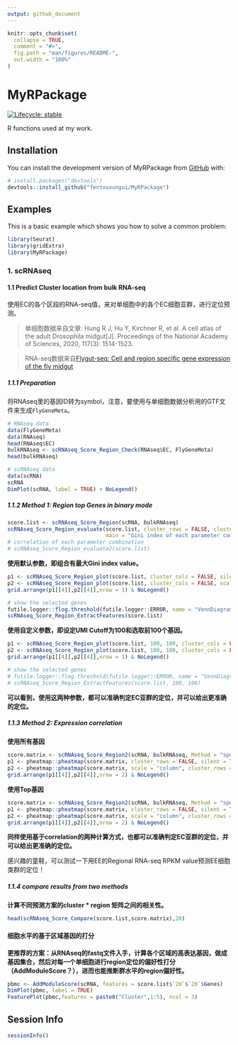 ```yaml
---
output: github_document
---
```


<!-- README.md is generated from README.Rmd. Please edit that file -->

```r
knitr::opts_chunk$set(
  collapse = TRUE,
  comment = "#>",
  fig.path = "man/figures/README-",
  out.width = "100%"
)
```

# MyRPackage

<!-- badges: start -->
[![Lifecycle: stable](https://img.shields.io/badge/lifecycle-stable-brightgreen.svg)](https://lifecycle.r-lib.org/articles/stages.html#stable)
<!-- badges: end -->

R functions used at my work.

## Installation

You can install the development version of MyRPackage from [GitHub](https://github.com/fentouxungui/MyRPackage) with:

``` r
# install.packages("devtools")
devtools::install_github("fentouxungui/MyRPackage")
```

## Examples

This is a basic example which shows you how to solve a common problem:

```r
library(Seurat)
library(gridExtra)
library(MyRPackage)
```

### 1. scRNAseq

#### 1.1 Predict Cluster location from bulk RNA-seq

使用EC的各个区段的RNA-seq值，来对单细胞中的各个EC细胞亚群，进行定位预测。

> 单细胞数据来自文章: Hung R J, Hu Y, Kirchner R, et al. A cell atlas of the adult Drosophila midgut[J]. Proceedings of the National Academy of Sciences, 2020, 117(3): 1514-1523.

> RNA-seq数据来自[Flygut-seq: Cell and region specific gene expression of the fly midgut](http://flygutseq.buchonlab.com/)

##### 1.1.1 Preparation

将RNAseq里的基因ID转为symbol，注意，要使用与单细胞数据分析用的GTF文件来生成``FlyGeneMeta``。

```r
# RNAseq data
data(FlyGeneMeta)
data(RNAseq)
head(RNAseq$EC)
bulkRNAseq <- scRNAseq_Score_Region_Check(RNAseq$EC, FlyGeneMeta)
head(bulkRNAseq)
```

```r
# scRNAseq data
data(scRNA)
scRNA
DimPlot(scRNA, label = TRUE) + NoLegend()
```


##### 1.1.2 Method 1: Region top Genes in binary mode

```r
score.list <- scRNAseq_Score_Region(scRNA, bulkRNAseq)
scRNAseq_Score_Region_evaluate(score.list, cluster_rows = FALSE, cluster_cols = FALSE, 
                               main = "Gini index of each parameter combination (x - Top Genes, y - UMI Cutoff)")
# correlation of each parameter combination
# scRNAseq_Score_Region_evaluate2(score.list)
```

**使用默认参数，即组合有最大Gini index value。**

```r
p1 <- scRNAseq_Score_Region_plot(score.list, cluster_cols = FALSE, silent = TRUE)
p2 <- scRNAseq_Score_Region_plot(score.list, cluster_cols = FALSE, scale = "row", silent = TRUE)
grid.arrange(p1[[4]],p2[[4]],nrow = 1) & NoLegend()
```

```r
# show the selected genes
futile.logger::flog.threshold(futile.logger::ERROR, name = "VennDiagramLogger")
scRNAseq_Score_Region_ExtractFeatures(score.list)
```


**使用自定义参数，即设定UMI Cutoff为100和选取前100个基因。**


```r
p1 <- scRNAseq_Score_Region_plot(score.list, 100, 100, cluster_cols = FALSE, silent = TRUE)
p2 <- scRNAseq_Score_Region_plot(score.list, 100, 100, cluster_cols = FALSE, scale = "row", silent = TRUE)
grid.arrange(p1[[4]],p2[[4]],nrow = 1) & NoLegend()
```

```r
# show the selected genes
# futile.logger::flog.threshold(futile.logger::ERROR, name = "VennDiagramLogger")
# scRNAseq_Score_Region_ExtractFeatures(score.list, 100, 100)
```


**可以看到，使用这两种参数，都可以准确判定EC亚群的定位，并可以给出更准确的定位。**

##### 1.1.3 Method 2: Expression correlation

**使用所有基因**

```r
score.matrix <- scRNAseq_Score_Region2(scRNA, bulkRNAseq, Method = "spearman")
p1 <- pheatmap::pheatmap(score.matrix, cluster_rows = FALSE, silent = TRUE)
p2 <- pheatmap::pheatmap(score.matrix, scale = "column", cluster_rows = FALSE, silent = TRUE)
grid.arrange(p1[[4]],p2[[4]],nrow = 2) & NoLegend()
```

**使用Top基因**

```r
score.matrix <- scRNAseq_Score_Region2(scRNA, bulkRNAseq, Method = "spearman", Genes.Selection = "Top")
p1 <- pheatmap::pheatmap(score.matrix, cluster_rows = FALSE, silent = TRUE)
p2 <- pheatmap::pheatmap(score.matrix, scale = "column", cluster_rows = FALSE, silent = TRUE)
grid.arrange(p1[[4]],p2[[4]],nrow = 2) & NoLegend()
```

**同样使用基于correlation的两种计算方式，也都可以准确判定EC亚群的定位，并可以给出更准确的定位。**

感兴趣的童鞋，可以测试一下用EE的Regional RNA-seq RPKM value预测EE细胞类群的定位！

##### 1.1.4 compare results from two methods

**计算不同预测方案的cluster * region 矩阵之间的相关性。**

```r
head(scRNAseq_Score_Compare(score.list,score.matrix),20)
```

#### 细胞水平的基于区域基因的打分

**更推荐的方案：从RNAseq的fastq文件入手，计算各个区域的高表达基因，做成基因集合，然后对每一个单细胞进行region定位的偏好性打分（AddModuleScore？），进而也能推断群水平的region偏好性。**

```r
pbmc <- AddModuleScore(scRNA, features = score.list$`20`$`20`$Genes)
DimPlot(pbmc, label = TRUE)
FeaturePlot(pbmc,features = paste0("Cluster",1:5), ncol = 3)
```


## Session Info

```r
sessionInfo()
```

